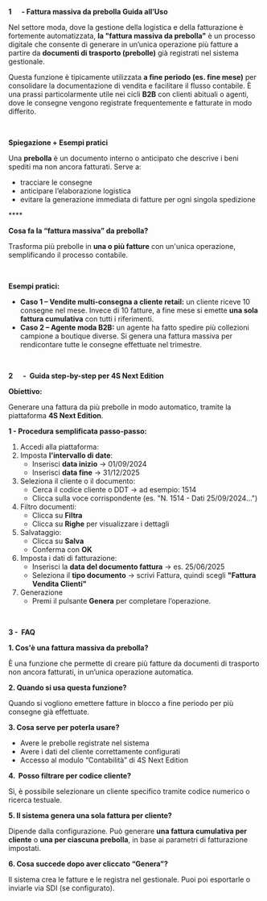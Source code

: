 **1      - Fattura massiva da prebolla Guida all’Uso**

Nel settore moda, dove la gestione della logistica e della fatturazione è fortemente automatizzata, **la "fattura massiva da prebolla"** è un processo digitale che consente di generare in un’unica operazione più fatture a partire da **documenti di trasporto (prebolle)** già registrati nel sistema gestionale.

Questa funzione è tipicamente utilizzata **a fine periodo (es. fine mese)** per consolidare la documentazione di vendita e facilitare il flusso contabile. È una prassi particolarmente utile nei cicli **B2B** con clienti abituali o agenti, dove le consegne vengono registrate frequentemente e fatturate in modo differito.

 

**Spiegazione + Esempi pratici**

Una **prebolla** è un documento interno o anticipato che descrive i beni spediti ma non ancora fatturati. Serve a:

* tracciare le consegne
* anticipare l’elaborazione logistica
* evitare la generazione immediata di fatture per ogni singola spedizione

**** 

**Cosa fa la “fattura massiva” da prebolla?**

Trasforma più prebolle in **una o più fatture** con un'unica operazione, semplificando il processo contabile.

 

**Esempi pratici:**

* **Caso 1 – Vendite multi-consegna a cliente retail:** un cliente riceve 10 consegne nel mese. Invece di 10 fatture, a fine mese si emette **una sola fattura cumulativa** con tutti i riferimenti.
* **Caso 2 – Agente moda B2B:** un agente ha fatto spedire più collezioni campione a boutique diverse. Si genera una fattura massiva per rendicontare tutte le consegne effettuate nel trimestre.

 

**2      -  Guida step-by-step per 4S Next Edition**

**Obiettivo:**

Generare una fattura da più prebolle in modo automatico, tramite la piattaforma **4S Next Edition**.

**1 - Procedura semplificata passo-passo:**

1. Accedi alla piattaforma:
2. Imposta **l'intervallo di date**:
   * Inserisci **data inizio** → 01/09/2024
   * Inserisci **data fine** → 31/12/2025
3. Seleziona il cliente o il documento:
   * Cerca il codice cliente o DDT → ad esempio: 1514
   * Clicca sulla voce corrispondente (es. "N. 1514 - Dati 25/09/2024...")
4. Filtro documenti:
   * Clicca su **Filtra**
   * Clicca su **Righe** per visualizzare i dettagli
5. Salvataggio:
   * Clicca su **Salva**
   * Conferma con **OK**
6. Imposta i dati di fatturazione:
   * Inserisci la **data del documento fattura** → es. 25/06/2025
   * Seleziona il **tipo documento** → scrivi Fattura, quindi scegli **"Fattura Vendita Clienti"**
7. Generazione
   * Premi il pulsante **Genera** per completare l’operazione.

 

**3 -  FAQ**

**1. Cos'è una fattura massiva da prebolla?**

È una funzione che permette di creare più fatture da documenti di trasporto non ancora fatturati, in un’unica operazione automatica.

**2. Quando si usa questa funzione?**

Quando si vogliono emettere fatture in blocco a fine periodo per più consegne già effettuate.

**3. Cosa serve per poterla usare?**

* Avere le prebolle registrate nel sistema
* Avere i dati del cliente correttamente configurati
* Accesso al modulo “Contabilità” di 4S Next Edition

**4.  Posso filtrare per codice cliente?**

Sì, è possibile selezionare un cliente specifico tramite codice numerico o ricerca testuale.

**5. Il sistema genera una sola fattura per cliente?**

Dipende dalla configurazione. Può generare **una fattura cumulativa per cliente** o **una per ciascuna prebolla**, in base ai parametri di fatturazione impostati.

**6. Cosa succede dopo aver cliccato “Genera”?**

Il sistema crea le fatture e le registra nel gestionale. Puoi poi esportarle o inviarle via SDI (se configurato).